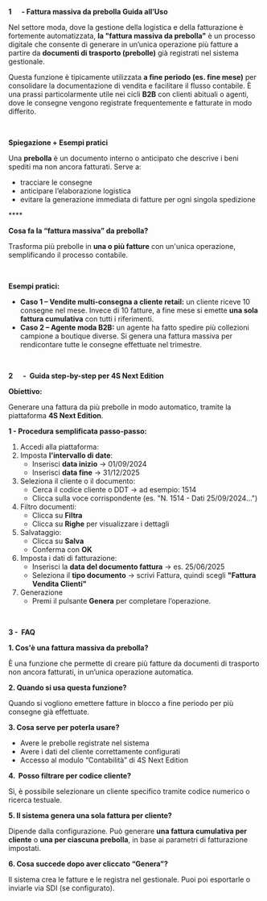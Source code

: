 **1      - Fattura massiva da prebolla Guida all’Uso**

Nel settore moda, dove la gestione della logistica e della fatturazione è fortemente automatizzata, **la "fattura massiva da prebolla"** è un processo digitale che consente di generare in un’unica operazione più fatture a partire da **documenti di trasporto (prebolle)** già registrati nel sistema gestionale.

Questa funzione è tipicamente utilizzata **a fine periodo (es. fine mese)** per consolidare la documentazione di vendita e facilitare il flusso contabile. È una prassi particolarmente utile nei cicli **B2B** con clienti abituali o agenti, dove le consegne vengono registrate frequentemente e fatturate in modo differito.

 

**Spiegazione + Esempi pratici**

Una **prebolla** è un documento interno o anticipato che descrive i beni spediti ma non ancora fatturati. Serve a:

* tracciare le consegne
* anticipare l’elaborazione logistica
* evitare la generazione immediata di fatture per ogni singola spedizione

**** 

**Cosa fa la “fattura massiva” da prebolla?**

Trasforma più prebolle in **una o più fatture** con un'unica operazione, semplificando il processo contabile.

 

**Esempi pratici:**

* **Caso 1 – Vendite multi-consegna a cliente retail:** un cliente riceve 10 consegne nel mese. Invece di 10 fatture, a fine mese si emette **una sola fattura cumulativa** con tutti i riferimenti.
* **Caso 2 – Agente moda B2B:** un agente ha fatto spedire più collezioni campione a boutique diverse. Si genera una fattura massiva per rendicontare tutte le consegne effettuate nel trimestre.

 

**2      -  Guida step-by-step per 4S Next Edition**

**Obiettivo:**

Generare una fattura da più prebolle in modo automatico, tramite la piattaforma **4S Next Edition**.

**1 - Procedura semplificata passo-passo:**

1. Accedi alla piattaforma:
2. Imposta **l'intervallo di date**:
   * Inserisci **data inizio** → 01/09/2024
   * Inserisci **data fine** → 31/12/2025
3. Seleziona il cliente o il documento:
   * Cerca il codice cliente o DDT → ad esempio: 1514
   * Clicca sulla voce corrispondente (es. "N. 1514 - Dati 25/09/2024...")
4. Filtro documenti:
   * Clicca su **Filtra**
   * Clicca su **Righe** per visualizzare i dettagli
5. Salvataggio:
   * Clicca su **Salva**
   * Conferma con **OK**
6. Imposta i dati di fatturazione:
   * Inserisci la **data del documento fattura** → es. 25/06/2025
   * Seleziona il **tipo documento** → scrivi Fattura, quindi scegli **"Fattura Vendita Clienti"**
7. Generazione
   * Premi il pulsante **Genera** per completare l’operazione.

 

**3 -  FAQ**

**1. Cos'è una fattura massiva da prebolla?**

È una funzione che permette di creare più fatture da documenti di trasporto non ancora fatturati, in un’unica operazione automatica.

**2. Quando si usa questa funzione?**

Quando si vogliono emettere fatture in blocco a fine periodo per più consegne già effettuate.

**3. Cosa serve per poterla usare?**

* Avere le prebolle registrate nel sistema
* Avere i dati del cliente correttamente configurati
* Accesso al modulo “Contabilità” di 4S Next Edition

**4.  Posso filtrare per codice cliente?**

Sì, è possibile selezionare un cliente specifico tramite codice numerico o ricerca testuale.

**5. Il sistema genera una sola fattura per cliente?**

Dipende dalla configurazione. Può generare **una fattura cumulativa per cliente** o **una per ciascuna prebolla**, in base ai parametri di fatturazione impostati.

**6. Cosa succede dopo aver cliccato “Genera”?**

Il sistema crea le fatture e le registra nel gestionale. Puoi poi esportarle o inviarle via SDI (se configurato).